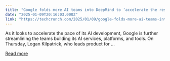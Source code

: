 ```yaml
---
title: "Google folds more AI teams into DeepMind to ‘accelerate the research to developer pipeline’"
date: "2025-01-09T20:16:03.000Z"
link: "https://techcrunch.com/2025/01/09/google-folds-more-ai-teams-into-deepmind-to-accelerate-the-research-to-developer-pipeline/"
---
```


As it looks to accelerate the pace of its AI development, Google is further streamlining the teams building its AI services, platforms, and tools. On Thursday, Logan Kilpatrick, who leads product for ...

[Read more](https://techcrunch.com/2025/01/09/google-folds-more-ai-teams-into-deepmind-to-accelerate-the-research-to-developer-pipeline/)
